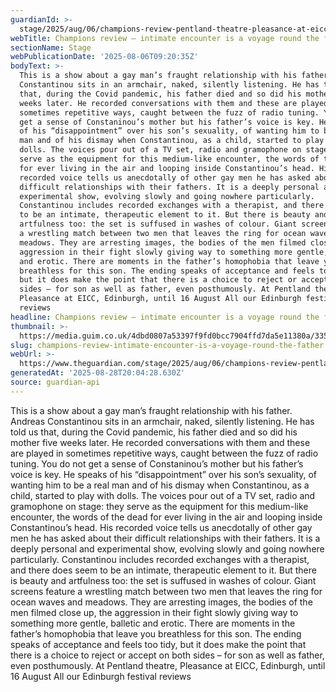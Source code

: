 ```yaml
---
guardianId: >-
  stage/2025/aug/06/champions-review-pentland-theatre-pleasance-at-eicc-edinburgh
webTitle: Champions review – intimate encounter is a voyage round the father
sectionName: Stage
webPublicationDate: '2025-08-06T09:20:35Z'
bodyText: >-
  This is a show about a gay man’s fraught relationship with his father. Andreas
  Constantinou sits in an armchair, naked, silently listening. He has told us
  that, during the Covid pandemic, his father died and so did his mother five
  weeks later. He recorded conversations with them and these are played in
  sometimes repetitive ways, caught between the fuzz of radio tuning. You do not
  get a sense of Constaninou’s mother but his father’s voice is key. He speaks
  of his “disappointment” over his son’s sexuality, of wanting him to be a real
  man and of his dismay when Constantinou, as a child, started to play with
  dolls. The voices pour out of a TV set, radio and gramophone on stage: they
  serve as the equipment for this medium-like encounter, the words of the dead
  for ever living in the air and looping inside Constantinou’s head. His
  recorded voice tells us anecdotally of other gay men he has asked about their
  difficult relationships with their fathers. It is a deeply personal and
  experimental show, evolving slowly and going nowhere particularly.
  Constantinou includes recorded exchanges with a therapist, and there does seem
  to be an intimate, therapeutic element to it. But there is beauty and
  artfulness too: the set is suffused in washes of colour. Giant screens feature
  a wrestling match between two men that leaves the ring for ocean waves and
  meadows. They are arresting images, the bodies of the men filmed close up, the
  aggression in their fight slowly giving way to something more gentle, balletic
  and erotic. There are moments in the father’s homophobia that leave you
  breathless for this son. The ending speaks of acceptance and feels too tidy,
  but it does make the point that there is a choice to reject or accept on both
  sides – for son as well as father, even posthumously. At Pentland theatre,
  Pleasance at EICC, Edinburgh, until 16 August All our Edinburgh festival
  reviews
headline: Champions review – intimate encounter is a voyage round the father
thumbnail: >-
  https://media.guim.co.uk/4dbd0807a53397f9fd0bcc7904ffd7da5e11380a/335_0_3540_2832/500.jpg
slug: champions-review-intimate-encounter-is-a-voyage-round-the-father
webUrl: >-
  https://www.theguardian.com/stage/2025/aug/06/champions-review-pentland-theatre-pleasance-at-eicc-edinburgh
generatedAt: '2025-08-28T20:04:28.630Z'
source: guardian-api
---
```

This is a show about a gay man’s fraught relationship with his father. Andreas Constantinou sits in an armchair, naked, silently listening. He has told us that, during the Covid pandemic, his father died and so did his mother five weeks later. He recorded conversations with them and these are played in sometimes repetitive ways, caught between the fuzz of radio tuning. You do not get a sense of Constaninou’s mother but his father’s voice is key. He speaks of his “disappointment” over his son’s sexuality, of wanting him to be a real man and of his dismay when Constantinou, as a child, started to play with dolls. The voices pour out of a TV set, radio and gramophone on stage: they serve as the equipment for this medium-like encounter, the words of the dead for ever living in the air and looping inside Constantinou’s head. His recorded voice tells us anecdotally of other gay men he has asked about their difficult relationships with their fathers. It is a deeply personal and experimental show, evolving slowly and going nowhere particularly. Constantinou includes recorded exchanges with a therapist, and there does seem to be an intimate, therapeutic element to it. But there is beauty and artfulness too: the set is suffused in washes of colour. Giant screens feature a wrestling match between two men that leaves the ring for ocean waves and meadows. They are arresting images, the bodies of the men filmed close up, the aggression in their fight slowly giving way to something more gentle, balletic and erotic. There are moments in the father’s homophobia that leave you breathless for this son. The ending speaks of acceptance and feels too tidy, but it does make the point that there is a choice to reject or accept on both sides – for son as well as father, even posthumously. At Pentland theatre, Pleasance at EICC, Edinburgh, until 16 August All our Edinburgh festival reviews
